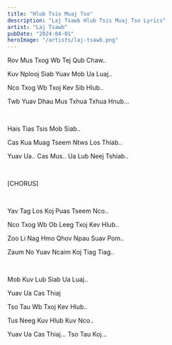 ```yaml
---
title: "Hlub Tsis Muaj Tso"
description: "Laj Tsawb Hlub Tsis Muaj Tso Lyrics"
artist: "Laj Tsawb"
pubDate: "2024-04-01"
heroImage: "/artists/laj-tsawb.png"
---
```


Rov Mus Txog Wb Tej Qub Chaw..

Kuv Nplooj Siab Yuav Mob Ua Luaj..

Nco Txog Wb Txoj Kev Sib Hlub..

Twb Yuav Dhau Mus Txhua Txhua Hnub...

<br />

Hais Tias Tsis Mob Siab..

Cas Kua Muag Tseem Ntws Los Thiab..

Yuav Ua.. Cas Mus.. Ua Lub Neej Tshiab..

<br />

[CHORUS]

<br />

Yav Tag Los Koj Puas Tseem Nco..

Nco Txog Wb Ob Leeg Txoj Kev Hlub..

Zoo Li Nag Hmo Qhov Npau Suav Pom..

Zaum No Yuav Ncaim Koj Tiag Tiag..

<br />

Mob Kuv Lub Siab Ua Luaj..

Yuav Ua Cas Thiaj

Tso Tau Wb Txoj Kev Hlub..

Tus Neeg Kuv Hlub Kuv Nco..

Yuav Ua Cas Thiaj... Tso Tau Koj...
